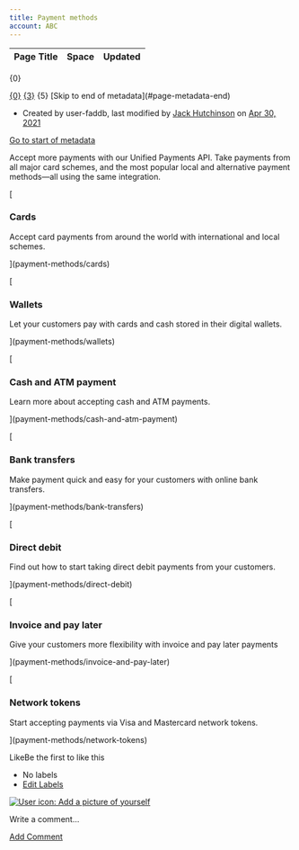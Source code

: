 ```yaml
---
title: Payment methods
account: ABC
---
```


<table class="aui"> <thead> <tr class="header"> <th class="search-result-title">Page Title</th> <th class="search-result-space">Space</th> <th class="search-result-date">Updated</th> </tr> </thead> </table> <p class="search-result-count">{0}</p> <tr class="search-result"> <td class="search-result-title"><a href="{1}" class="content-type-{2}"><span>{0}</span></a></td> <td class="search-result-space"><a class="space" href="/display/{4}/" title="{3}">{3}</a></td> <td class="search-result-date"><span class="date" title="{6}">{5}</span></td> </tr> [Skip to end of metadata](#page-metadata-end)

*   Created by user-faddb, last modified by [Jack Hutchinson](    /display/~jack.hutchinson
    ) on [Apr 30, 2021](/pages/diffpagesbyversion.action?pageId=721231&selectedPageVersions=34&selectedPageVersions=35 "Show changes")

[Go to start of metadata](#page-metadata-start)

Accept more payments with our Unified Payments API. Take payments from all major card schemes, and the most popular local and alternative payment methods—all using the same integration.

[

### Cards

Accept card payments from around the world with international and local schemes.



](payment-methods/cards)

[

### Wallets

Let your customers pay with cards and cash stored in their digital wallets.



](payment-methods/wallets)

[

### Cash and ATM payment

Learn more about accepting cash and ATM payments.



](payment-methods/cash-and-atm-payment)

[

### Bank transfers

Make payment quick and easy for your customers with online bank transfers.



](payment-methods/bank-transfers)

[

### Direct debit

Find out how to start taking direct debit payments from your customers.



](payment-methods/direct-debit)

[

### Invoice and pay later

Give your customers more flexibility with invoice and pay later payments



](payment-methods/invoice-and-pay-later)

[

### Network tokens

Start accepting payments via Visa and Mastercard network tokens.



](payment-methods/network-tokens)

  

LikeBe the first to like this

*   No labels
*   [Edit Labels](# "Edit Labels (Type 'l')")

[![User icon: Add a picture of yourself](/s/en_GB/7901/abf7b35644d5a5d1d7e4b0969a83e8eb2b569fb5/_/images/icons/profilepics/add_profile_pic.svg)](/users/profile/editmyprofilepicture.action)

Write a comment…

[Add Comment](/display/DOCS/Payment+methods?showComments=true&showCommentArea=true#addcomment)